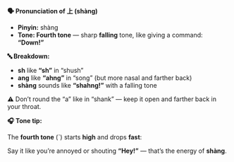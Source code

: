 **🗣️ Pronunciation of 上 (shàng)**

- **Pinyin:** shàng
- **Tone: Fourth tone** — sharp **falling** tone, like giving a command: **“Down!”**

**🔤 Breakdown:**

- **sh** like **“sh”** in “shush”
- **ang** like **“ahng”** in “song” (but more nasal and farther back)
- **shàng** sounds like **“shahng!”** with a falling tone

⚠️ Don’t round the “a” like in “shank” — keep it open and farther back in your throat.

**🎧 Tone tip:**

The **fourth tone** (ˋ) starts **high** and drops **fast**:

Say it like you’re annoyed or shouting **“Hey!”** — that’s the energy of **shàng**.
